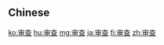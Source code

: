 {{also|審查|審査}}
==Chinese==
{{zh-see|審查}}

[[ko:审查]]
[[hu:审查]]
[[mg:审查]]
[[ja:审查]]
[[fi:审查]]
[[zh:审查]]